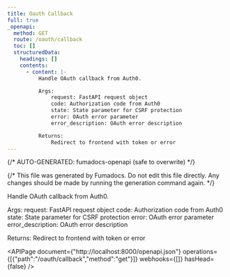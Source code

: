 ```yaml
---
title: Oauth Callback
full: true
_openapi:
  method: GET
  route: /oauth/callback
  toc: []
  structuredData:
    headings: []
    contents:
      - content: |-
          Handle OAuth callback from Auth0.

          Args:
              request: FastAPI request object
              code: Authorization code from Auth0
              state: State parameter for CSRF protection
              error: OAuth error parameter
              error_description: OAuth error description

          Returns:
              Redirect to frontend with token or error
---
```


{/* AUTO-GENERATED: fumadocs-openapi (safe to overwrite) */}


{/* This file was generated by Fumadocs. Do not edit this file directly. Any changes should be made by running the generation command again. */}

Handle OAuth callback from Auth0.

Args:
    request: FastAPI request object
    code: Authorization code from Auth0
    state: State parameter for CSRF protection
    error: OAuth error parameter
    error_description: OAuth error description

Returns:
    Redirect to frontend with token or error

<APIPage document={"http://localhost:8000/openapi.json"} operations={[{"path":"/oauth/callback","method":"get"}]} webhooks={[]} hasHead={false} />